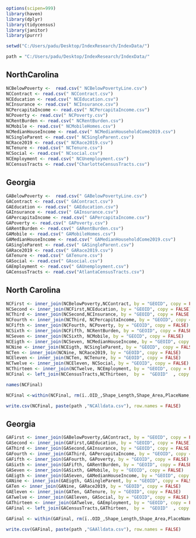 

```{r}
options(scipen=999)
library(haven)
library(dplyr)
library(tidycensus)
library(janitor)
library(purrr)
```


```{r}
setwd("C:/Users/padu/Desktop/IndexResearch/IndexData/")
```


```{r}
path = "C:/Users/padu/Desktop/IndexResearch/IndexData/"
```



## NorthCarolina 

```{r}
NCBelowPoverty <-  read.csv(" NCBelowPovertyLine.csv")
NCContract <- read.csv(" NCContract.csv")
NCEducation <- read.csv(" NCEducation.csv")
NCInsurance <- read.csv(" NCInsurance.csv")
NCPercapitaIncome <- read.csv(" NCPercapitaIncome.csv")
NCPoverty <- read.csv(" NCPoverty.csv")
NCRentBurden <- read.csv(" NCRentBurden.csv")
NCMobile <- read.csv(" NCMobileHomes.csv")
NCMedianHouseIncome <- read.csv(" NCMedianHouseholdCome2019.csv")
NCSingleParent <- read.csv(" NCSingleParent.csv")
NCRace2019 <- read.csv(" NCRace2019.csv")
NCTenure <- read.csv(" NCTenure.csv")
NCSocial <- read.csv(" NCsocial.csv")
NCEmployment <- read.csv(" NCUnemployment.csv")
NCCensusTracts <- read.csv("CharlotteCensusTracts.csv")
```

## Georgia

```{r}
GABelowPoverty <-  read.csv(" GABelowPovertyLine.csv")
GAContract <- read.csv(" GAContract.csv")
GAEducation <- read.csv(" GAEducation.csv")
GAInsurance <- read.csv(" GAInsurance.csv")
GAPercapitaIncome <- read.csv(" GAPercapitaIncome.csv") 
GAPoverty <- read.csv(" GAPoverty.csv") 
GARentBurden <- read.csv(" GARentBurden.csv")
GAMobile <- read.csv(" GAMobileHomes.csv")
GAMedianHouseIncome <- read.csv(" GAMedianHouseholdCome2019.csv")
GASingleParent <- read.csv(" GASingleParent.csv")
GARace2019 <- read.csv(" GARace2019.csv")
GATenure <- read.csv(" GATenure.csv")
GASocial <- read.csv(" GAsocial.csv")
GAEmployment <- read.csv(" GAUnemployment.csv")
GACensusTracts <- read.csv("AtlantaCensusTracts.csv")

```



## North Carolina 
```{r}
NCFirst <- inner_join(NCBelowPoverty,NCContract, by = "GEOID", copy = FALSE)
NCSecond <- inner_join(NCFirst,NCEducation, by = "GEOID", copy = FALSE)
NCThird <- inner_join(NCSecond,NCInsurance, by = "GEOID", copy = FALSE )
NCFourth <- inner_join(NCThird, NCPercapitaIncome, by = "GEOID", copy = FALSE)
NCFifth <- inner_join(NCFourth, NCPoverty, by = "GEOID", copy = FALSE)
NCSixth <- inner_join(NCFifth, NCRentBurden, by = "GEOID", copy = FALSE)
NCSeven <- inner_join(NCSixth, NCMobile, by = "GEOID", copy = FALSE)
NCEigth <- inner_join(NCSeven, NCMedianHouseIncome, by = "GEOID", copy = FALSE)
NCNine <- inner_join(NCEigth, NCSingleParent, by = "GEOID", copy = FALSE)
NCTen <- inner_join(NCNine, NCRace2019, by = "GEOID", copy = FALSE)
NCEleven <- inner_join(NCTen, NCTenure, by = "GEOID", copy = FALSE)
NCTwelve <- inner_join(NCEleven, NCSocial, by = "GEOID", copy = FALSE)
NCThirteen <- inner_join(NCTwelve, NCEmployment, by = "GEOID", copy = FALSE)
NCFinal <- left_join(NCCensusTracts,NCThirteen,  by =  "GEOID"  , copy = FALSE)
```
```{r}
names(NCFinal)
```

```{r}
NCFinal <-within(NCFinal, rm(ï..OID_,Shape_Length,Shape_Area,PlaceName,NAME))
```

```{r}
write.csv(NCFinal, paste(path ,"NCAlldata.csv"), row.names = FALSE)
```


## Georgia 
```{r}
GAFirst <- inner_join(GABelowPoverty,GAContract, by = "GEOID", copy = FALSE)
GASecond <- inner_join(GAFirst,GAEducation, by = "GEOID", copy = FALSE)
GAThird <- inner_join(GASecond,GAInsurance, by = "GEOID", copy = FALSE )
GAFourth <- inner_join(GAThird, GAPercapitaIncome, by = "GEOID", copy = FALSE)
GAFifth <- inner_join(GAFourth, GAPoverty, by = "GEOID", copy = FALSE)
GASixth <- inner_join(GAFifth, GARentBurden, by = "GEOID", copy = FALSE)
GASeven <- inner_join(GASixth, GAMobile, by = "GEOID", copy = FALSE)
GAEigth <- inner_join(GASeven, GAMedianHouseIncome, by = "GEOID", copy = FALSE)
GANine <- inner_join(GAEigth, GASingleParent, by = "GEOID", copy = FALSE)
GATen <- inner_join(GANine, GARace2019, by = "GEOID", copy = FALSE)
GAEleven <- inner_join(GATen, GATenure, by = "GEOID", copy = FALSE)
GATwelve <- inner_join(GAEleven, GASocial, by = "GEOID", copy = FALSE)
GAThirteen <- inner_join(GATwelve, GAEmployment, by = "GEOID", copy = FALSE)
GAFinal <- left_join(GACensusTracts,GAThirteen,  by =  "GEOID"  , copy = FALSE)
```

```{r}
GAFinal <- within(GAFinal, rm(ï..OID_,Shape_Length,Shape_Area,PlaceName,NAME))
```


```{r}
write.csv(GAFinal, paste(path ,"GAAlldata.csv"), row.names = FALSE)
```
